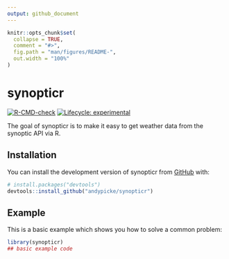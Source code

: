 ```yaml
---
output: github_document
---
```


<!-- README.md is generated from README.Rmd. Please edit that file -->

```r
knitr::opts_chunk$set(
  collapse = TRUE,
  comment = "#>",
  fig.path = "man/figures/README-",
  out.width = "100%"
)
```

# synopticr

<!-- badges: start -->
[![R-CMD-check](https://github.com/andypicke/synopticr/actions/workflows/R-CMD-check.yaml/badge.svg)](https://github.com/andypicke/synopticr/actions/workflows/R-CMD-check.yaml)
[![Lifecycle: experimental](https://img.shields.io/badge/lifecycle-experimental-orange.svg)](https://lifecycle.r-lib.org/articles/stages.html#experimental)
<!-- badges: end -->

The goal of synopticr is to make it easy to get weather data from the synoptic API via R.

## Installation

You can install the development version of synopticr from [GitHub](https://github.com/) with:

``` r
# install.packages("devtools")
devtools::install_github("andypicke/synopticr")
```

## Example

This is a basic example which shows you how to solve a common problem:

```r
library(synopticr)
## basic example code
```
